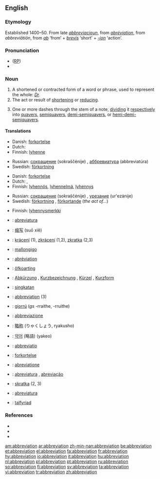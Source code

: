 {{wikisource1911Enc|Abbreviation}}
{{wikipedia}}
{{selfref|For abbreviations in Wiktionary, see [[:Category:Abbreviations]]}}
==English==

===Etymology===
Established 1400–50. From late {{ME.}} ''[[abbreviacioun]]'', from {{MF.}} ''[[abréviation]]'', from {{LL.}} ''abbreviātiōn'', from ''[[ab]]'' ‘from’ + ''[[brevis]]'' ‘short’ + ''[[-ion]]'' ‘action’.

===Pronunciation===
* ([[RP]]) {{IPA|/əˌbriːviˈeɪʃn/}}
* {{Rhymes|eɪʃǝn}}

===Noun===
{{en-noun}}

# A shortened or contracted form of a word or phrase, used to represent the whole: ''[[Dr]]''.
# The act or result of [[shorten|shortening]] or [[reduce|reducing]].
# {{music}} One or more dashes through the stem of a note, [[dividing]] it [[respectively]] into [[quavers]], [[semiquavers]], [[demi-semiquavers]], or [[hemi-demi-semiquavers]].

====Translations====
{{trans-top|shortened or contracted form of a word or phrase}}
*Danish: [[forkortelse#Danish|forkortelse]] {{c}}
*Dutch: {{t|nl|afkorting}} {{f}}
*Finnish: [[lyhenne]]
{{trans-mid}}
*Russian: [[сокрaщение]] (sokraščénije) {{n}}, [[аббревиатура]] (abbreviatúra) {{f}}
*Swedish: [[förkortning]] {{c}}
{{trans-bottom}}

{{trans-top|act or result of shortening or reducing}}
*Danish: [[forkortelse#Danish|forkortelse]] {{c}}
*Dutch: {{t|nl|afkorting}} {{f}}, {{t|nl|verkorting}} {{f}}
*Finnish: [[lyhennös]], [[lyhennelmä]], [[lyhennys]]
{{trans-mid}}
*Russian: [[сокрaщение]] (sokraščénije) {{n}}, [[урезание]] (ur'ezánije) {{n}}
*Swedish: [[förkortning]] {{c}}, [[förkortande]] {{n}} (''the act of...'')
{{trans-bottom}}

{{trans-top|music: one or more dashes through the stem of a note}}
*Finnish: [[lyhennysmerkki]]
{{trans-mid}}
{{trans-bottom}}

{{checktrans}}
{{trans-top|Translations to be checked}}
*{{ttbc|Catalan}}: [[abreviatura#Catalan|abreviatura]] {{f}}
*{{ttbc|Chinese}}: [[缩写]] (suō xiě)
*{{ttbc|Czech}}: [[krácení]] {{n}} (1), [[zkrácení]] {{n}} (1,2), [[zkratka]] {{f}} (2,3)
*{{ttbc|Esperanto}}: [[mallongigo]]
*{{ttbc|French}}: [[abréviation]] {{f}}
*{{ttbc|Frisian}}: [[ôfkoarting]]
*{{ttbc|German}}: [[Abkürzung]] {{f}}, [[Kurzbezeichnung]] {{f}}, [[Kürzel]] {{n}}, [[Kurzform]] {{f}}
*{{ttbc|Indonesian}}: [[singkat]]an
*{{ttbc|Interlingua}}: [[#Interlingua|abbreviation]] (3)
*{{ttbc|Irish}}: [[giorrú]] {{m}} (''gs'' -rraithe, {{p}} -rruithe)
*{{ttbc|Italian}}: [[abbreviazione]]
*{{ttbc|Japanese}}: [[略称]] (りゃくしょう, ryakusho)
{{trans-mid}}
*{{ttbc|Korean}}: [[약어]] (略語) (yakeo)
*{{ttbc|Latin}}: [[abbreviatio]]
*{{ttbc|Norwegian}}: [[forkortelse#Norwegian|forkortelse]]
*{{ttbc|Novial}}: [[abreviatione]]
*{{ttbc|Portuguese}}: [[abreviatura#Portuguese|abreviatura]] {{f}}, [[abreviação]] {{f}}
*{{ttbc|Slovak}}: [[skratka]] {{f}} (2, 3)
*{{ttbc|Spanish}}: [[abreviatura#Spanish|abreviatura]] {{f}}
*{{ttbc|Welsh}}: [[talfyriad]] {{m}}
{{trans-bottom}}

===References===
* {{R:American Heritage 2000|abbreviation}}
* {{R:Dictionary.com|abbreviation}}
* {{R:WordNet 2003|abbreviation}}

[[am:abbreviation]]
[[ar:abbreviation]]
[[zh-min-nan:abbreviation]]
[[be:abbreviation]]
[[et:abbreviation]]
[[el:abbreviation]]
[[fa:abbreviation]]
[[fr:abbreviation]]
[[hy:abbreviation]]
[[io:abbreviation]]
[[it:abbreviation]]
[[hu:abbreviation]]
[[nl:abbreviation]]
[[pl:abbreviation]]
[[pt:abbreviation]]
[[ru:abbreviation]]
[[so:abbreviation]]
[[fi:abbreviation]]
[[sv:abbreviation]]
[[ta:abbreviation]]
[[vi:abbreviation]]
[[tr:abbreviation]]
[[zh:abbreviation]]